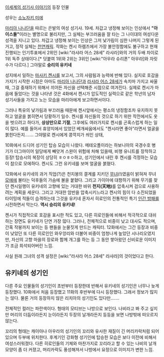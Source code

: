 [[이세계의 성기사 이야기]]의 등장 인물

성우는 [[소노자키 미에]]

[[마리아 나나단]]을 따르는 은발의 여성 성기사. 19세. 차갑고 냉정해 보이는 인상에서 '''"아이스돌"'''이라는 별명으로 불리지만, 그 실체는 부끄러움을 잘 타는 그 나이대의 여성다운 성격을 지니고 있다. 차갑고 냉정해 보이는 인상은 그저 낯가림이 심한 나머지 그렇게 된거고, 정작 실체는 [[천연]]캐릭. 작화는 켄시 하렘즈에서 가장 불안정함에도 불구하고 현재 진행되는 인기투표에서 2위인 [wiki:"라샤라 어스 28세" 라샤라]와의 거의 두배 차이로 1위 독주 상태이다.[* 덧붙여 1위와 2위는 3위인 [wiki:"아우라 슈리폰" 아우라]와 자릿수가 다르다.] 그야말로 '''승리의 유키네'''
 
성지에서 일하는 [[마사키 켄시]]를 보고서, 그의 사람됨과 능력에 반해 있다. 실지로 호감을 가지기 시작한 시점은 아마도 [[마리아 나나단]]과 [[라샤라 어스 28세]]가 속치마 가지고 싸울때, 그걸 중재하기 위해서 끼어든 자신을 선택해준 시점으로 여겨진다. 실제로 켄시가 마음에 들었다는 것을 나타낸 것은 4화에서 켄시가 압도적인 실력으로 같은 학년의 남자 성기사들을 가지고 노는 모습을 마리아에게 보고하면서이다.

그러나 특유의 낯가림과 부끄러움 때문에 켄시앞에서는 평소의 냉정함조차 유지하지 못하고 얼굴을 붉히면서 당황하기 일수. 켄시를 자신들의 것으로 하기 위한 작전에서도 옷을 벗으려고 하다가, '''상상만으로 기절''', 그후에도 여러가지로 켄시를 곤혹스럽게 하는 일이 많다. 예를 들어서 휴양지에서 있었던 베개싸움에서도 "켄시라면 좋아"라면서 얼굴을 붉힌다든지……. 그야말로 켄시에게 콩깍지가 씌인 상태,

10화에서 드디어 성기인 탑승 모습이 나왔다. 메테오폴이라는 하보니아의 국경수호 병기가 더그마이어 일당에게 빼앗겨 스완이 위험에 처해 있을때, 비행 유니트를 장착하고 등장! 탑승시의 복장이 상당히 ㅎㅇㅎㅇ하고, 성기인에서 내린 후 켄시를 걱정하는 모습이 참으로 모에하다. 켄시도 그런 유키네를 보며 얼굴을 붉혔다.

12화에서 유키네의 과거 직업(?)은 천지봉의 결계를 지키던 [[무녀]](!)였음이 밝혀져 무녀[[모에]]에 불타는 덕후들의 가슴에 불을 붙혔다. 그리고 가이아에 대항하기 위해 무기를 찾던 켄시일행이 유키네의 고향에 있는 거대한 바위 '''천지(天地)'''를 압축시켜 검으로 사용하려는 계획을 세운다. 그리고 거대한 암반을 압축시키느라고 켄시의 힘이 다 소진되었을 타이밍에 적들이 습격하는데 그것을 유키네 혼자서 히로인의 전통적인 특기 [[인간 방패]]를 시전하면서 막는다. '''역시 승리의 유키네!''' 

켄시가 직접적으로 호감을 표시한 적도 있고, 다른 히로인들에 비해서 적극적으로 대쉬하는 장면도 유키네가 단연 가장 많다. 그러나, 전체적으로 비중이 낮고 대사도 적으며, 간혹 작붕까지 보이는 등 팬들을 눈물짓게 만드는 캐릭터. 12화에서는 그간 등장과 비중이 낮았던 또 다른 히로인인 와우앙리와 더불어 비중이 엄청나게 높았던 시나리오였지만, 자신의 고향 마을의 장로와 함께 개그를 하는 등 그 동안 쌓아왔던 신비로운 이미지가 조금 희석되어버린 느낌.  

사실 원래 그녀의 성격 설정은 [wiki:"라샤라 어스 28세" 라샤라]의 것이었다고 한다.

== 유키네의 성기인 ==
다른 주요 인물들의 성기인이 초반부터 등장한데 반해서 유키네의 성기인은 너무나 늦게 등장했다. 10화에서 처음 등장했고 11화의 후반부에 다시 등장했다. 그래서 정보가 많지는 않다. 물론 거의 등장하지 않은 리치아의 성기인도 있다만…….

전체적인 컬러는 파란색이다. 형태의 모티브는 나방으로 보인다. 나비라고 봐 주고 싶지만 머리의 더듬이라든지 눈이라든지 두장의 날개라든지 등등을 보면 나방밖에 떠오르지 않는다.

꼬리의 형태는 캐이아나 아우라의 성기인의 꼬리와 유사한 재질이 긴 머리카락처럼 되어 있으며 두부에 위치한다. 후계기인 강화형 성기인에 탑승한 모습은 보다 이전에 비해서 여성스러워졌다. 다른 히로인들의 기체와 마찬가지로 꼬리라고 할 수 있는 나비의 날개 모양이 좀 더 커졌고, 머리카락도 풍성해져서 나방에서 요정으로 이미지가 변한 느낌.
